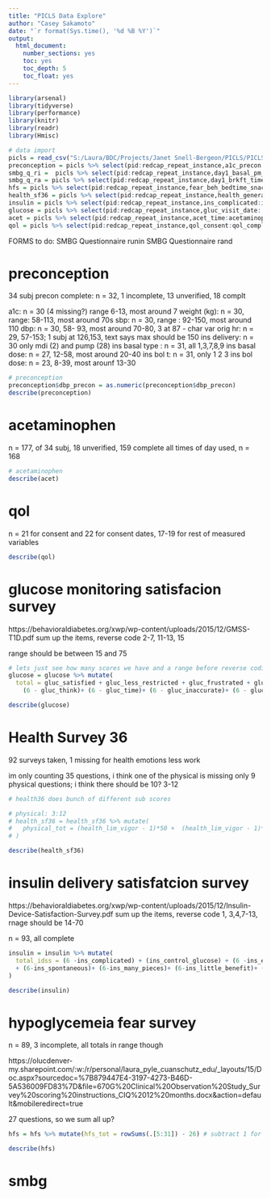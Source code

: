 ---
title: "PICLS Data Explore"
author: "Casey Sakamoto"
date: "`r format(Sys.time(), '%d %B %Y')`"
output:
  html_document:
    number_sections: yes
    toc: yes
    toc_depth: 5
    toc_float: yes
---

```{r setup, include=FALSE}
library(arsenal)
library(tidyverse)
library(performance)
library(knitr)
library(readr)
library(Hmisc)

# data import
picls = read_csv("S:/Laura/BDC/Projects/Janet Snell-Bergeon/PICLS/PICLS_CS_FORMS.csv")
preconception = picls %>% select(pid:redcap_repeat_instance,a1c_precon:preconception_complete)
smbg_q_ri =  picls %>% select(pid:redcap_repeat_instance,day1_basal_pm_run_in:smbg_questionnaire_run_in_complete)
smbg_q_ra = picls %>% select(pid:redcap_repeat_instance,day1_brkft_time:smbg_questionnaire_randomization_complete)
hfs = picls %>% select(pid:redcap_repeat_instance,fear_beh_bedtime_snacks:hypoglycemic_fear_survey_complete)
health_sf36 = picls %>% select(pid:redcap_repeat_instance,health_general:health_survey_sf36_complete)
insulin = picls %>% select(pid:redcap_repeat_instance,ins_complicated:insulin_delivery_satisfaction_survey_complete)
glucose = picls %>% select(pid:redcap_repeat_instance,gluc_visit_date: glucose_monitoring_satisfaction_survey_complete)
acet = picls %>% select(pid:redcap_repeat_instance,acet_time:acetaminophen_complete)
qol = picls %>% select(pid:redcap_repeat_instance,qol_consent:qol_complete)
```

FORMS to do: 
SMBG Questionnaire runin
SMBG Questionnaire rand





# preconception

34 subj
precon complete: n = 32, 1 incomplete, 13 unverified, 18 complt

a1c: n = 30 (4 missing?) range 6-13, most around 7
weight (kg): n = 30, range: 58-113, most around 70s
sbp: n = 30, range : 92-150, most around 110
dbp: n = 30, 58- 93, most around 70-80, 3 at 87 - char var orig
hr: n = 29, 57-153; 1 subj at 126,153, text says max should be 150
ins delivery: n = 30 only mdi (2) and pump (28)
ins basal type : n = 31, all 1,3,7,8,9
ins basal dose: n = 27, 12-58, most around 20-40
ins bol t: n = 31, only 1 2 3
ins bol dose: n = 23, 8-39, most arounf 13-30

```{r precon, echo=FALSE}
# preconception
preconception$dbp_precon = as.numeric(preconception$dbp_precon)
describe(preconception)
```

# acetaminophen

n = 177, of 34 subj, 18 unverified, 159 complete
all times of day used, n = 168

```{r acet}
# acetaminophen
describe(acet)
```

# qol

n = 21 for consent and 22 for consent dates,
17-19 for rest of measured variables
```{r qol}
describe(qol)
```

# glucose monitoring satisfacion survey

https://behavioraldiabetes.org/xwp/wp-content/uploads/2015/12/GMSS-T1D.pdf
sum up the items, reverse code 2-7, 11-13, 15

range should be between 15 and 75
```{r glucose }
# lets just see how many scores we have and a range before reverse coding
glucose = glucose %>% mutate(
  total = gluc_satisfied + gluc_less_restricted + gluc_frustrated + gluc_spontaneous + gluc_more_open +
    (6 - gluc_think)+ (6 - gluc_time)+ (6 - gluc_inaccurate)+ (6 - gluc_worry)+ (6 - gluc_hassle)+ (6 - gluc_trust)+ (6 - gluc_irritations)+ (6 - gluc_nonsense)+ (6 - gluc_depressed)+ (6 - gluc_painful))

describe(glucose)
```

# Health Survey 36

92 surveys taken, 1 missing for health emotions less work

im only counting 35 questions, i think one of the physical is missing
only 9 physical questions; i think there should be 10? 3-12

```{r health sf36}
# health36 does bunch of different sub scores

# physical: 3:12
# health_sf36 = health_sf36 %>% mutate(
#   physical_tot = (health_lim_vigor - 1)*50 +  (health_lim_vigor - 1)*50 +
# )

describe(health_sf36)
```

# insulin delivery satisfatcion survey

https://behavioraldiabetes.org/xwp/wp-content/uploads/2015/12/Insulin-Device-Satisfaction-Survey.pdf
sum up the items, reverse code 1, 3,4,7-13, rnage should be 14-70

n = 93, all complete


```{r insulin delivery }

insulin = insulin %>% mutate(
  total_idss = (6 -ins_complicated) + (ins_control_glucose) + (6 -ins_embarrass) + (6 -ins_hassle_use) + (ins_control_diabetes) + (ins_works_well) + (6-ins_expensive)
  + (6-ins_spontaneous)+ (6-ins_many_pieces)+ (6-ins_little_benefit)+ (6-ins_inconvenient)+ (6-ins_time)+ (6-ins_hassle_carry)+ (ins_positive)
)

describe(insulin)
```

# hypoglycemeia fear survey

n = 89, 3 incomplete, all totals in range though

https://olucdenver-my.sharepoint.com/:w:/r/personal/laura_pyle_cuanschutz_edu/_layouts/15/Doc.aspx?sourcedoc=%7B879447E4-3197-4273-B46D-5A536009FD83%7D&file=670G%20Clinical%20Observation%20Study_Survey%20scoring%20instructions_CIQ%2012%20months.docx&action=default&mobileredirect=true

27 questions, so we sum all up?

```{r hfs}
hfs = hfs %>% mutate(hfs_tot = rowSums(.[5:31]) - 26) # subtract 1 for each response(26 questions)

describe(hfs)
```


# smbg

```{r smbg}

```